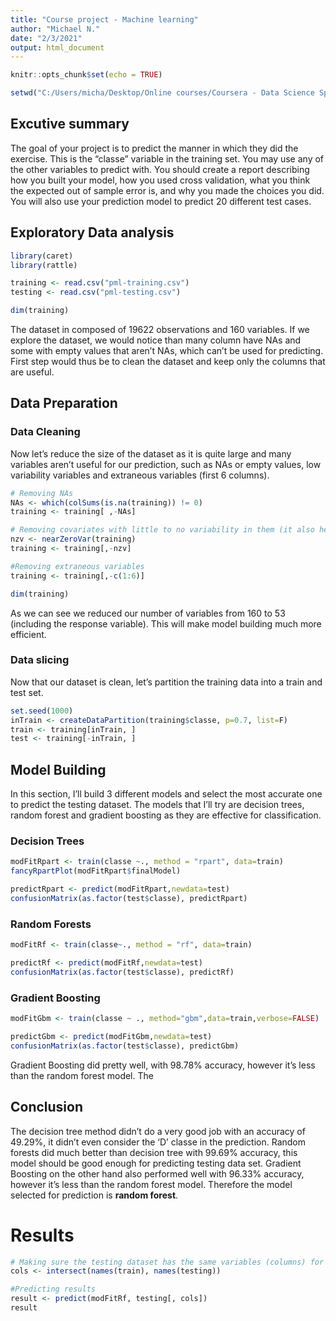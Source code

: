 ---
title: "Course project - Machine learning"
author: "Michael N."
date: "2/3/2021"
output: html_document
---

```{r setup, include=FALSE}
knitr::opts_chunk$set(echo = TRUE)
```


```{r, include=FALSE}
setwd("C:/Users/micha/Desktop/Online courses/Coursera - Data Science Specialization (JHU)/Module 8 - Practical Machine Learning")
```

## Excutive summary

The goal of your project is to predict the manner in which they did the exercise. This is the "classe" variable in the training set. You may use any of the other variables to predict with. You should create a report describing how you built your model, how you used cross validation, what you think the expected out of sample error is, and why you made the choices you did. You will also use your prediction model to predict 20 different test cases.

## Exploratory Data analysis
```{r, echo=FALSE}
library(caret)
library(rattle)
```
```{r}
training <- read.csv("pml-training.csv")
testing <- read.csv("pml-testing.csv")
```

```{r}
dim(training)
```
The dataset in composed of 19622 observations and 160 variables. If we explore the dataset, we would notice than many column have NAs and some with empty values that aren't NAs, which can't be used for predicting. First step would thus be to clean the dataset and keep only the columns that are useful.

## Data Preparation

### Data Cleaning

Now let's reduce the size of the dataset as it is quite large and many variables aren't useful for our prediction, such as NAs or empty values, low variability variables and extraneous variables (first 6 columns).
```{r}
# Removing NAs
NAs <- which(colSums(is.na(training)) != 0)
training <- training[ ,-NAs]

# Removing covariates with little to no variability in them (it also helps in removing columns with empty values)
nzv <- nearZeroVar(training)
training <- training[,-nzv]

#Removing extraneous variables
training <- training[,-c(1:6)]

dim(training)
```

As we can see we reduced our number of variables from 160 to 53 (including the response variable). This will make model building much more efficient.

### Data slicing 

Now that our dataset is clean, let's partition the training data into a train and test set.

```{r}
set.seed(1000)
inTrain <- createDataPartition(training$classe, p=0.7, list=F)
train <- training[inTrain, ]
test <- training[-inTrain, ]
```


## Model Building

In this section, I'll build 3 different models and select the most accurate one to predict the testing dataset. The models that I'll try are decision trees, random forest and gradient boosting as they are effective for classification.

### Decision Trees

```{r, cache=TRUE}
modFitRpart <- train(classe ~., method = "rpart", data=train)
fancyRpartPlot(modFitRpart$finalModel)
```

```{r}
predictRpart <- predict(modFitRpart,newdata=test)
confusionMatrix(as.factor(test$classe), predictRpart)
```

### Random Forests

```{r, cache=TRUE}
modFitRf <- train(classe~., method = "rf", data=train)
```

```{r}
predictRf <- predict(modFitRf,newdata=test)
confusionMatrix(as.factor(test$classe), predictRf)
```


### Gradient Boosting
```{r, cache=TRUE}
modFitGbm <- train(classe ~ ., method="gbm",data=train,verbose=FALSE)
```

```{r, cache=TRUE}
predictGbm <- predict(modFitGbm,newdata=test)
confusionMatrix(as.factor(test$classe), predictGbm)
```

Gradient Boosting did pretty well, with 98.78% accuracy, however it's less than the random forest model. The 

## Conclusion

The decision tree method didn't do a very good job with an accuracy of 49.29%, it didn't even consider the 'D' classe in the prediction. Random forests did much better than decision tree with 99.69% accuracy, this model should be good enough for predicting testing data set. Gradient Boosting on the other hand also performed well with 96.33% accuracy, however it's less than the random forest model. Therefore the model selected for prediction is **random forest**.


# Results

```{r}
# Making sure the testing dataset has the same variables (columns) for prediction
cols <- intersect(names(train), names(testing))

#Predicting results
result <- predict(modFitRf, testing[, cols])
result
```
